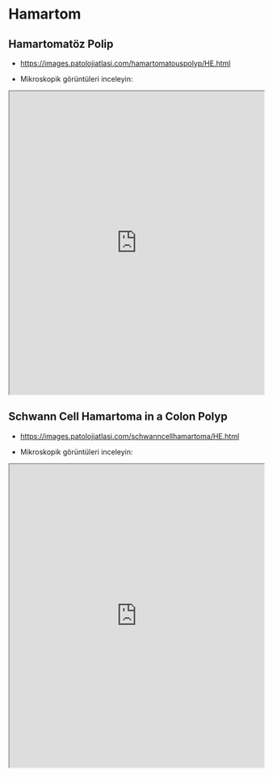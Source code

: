 # Hamartom {#sec-hamartom} 

## Hamartomatöz Polip {#sec-hamartomatoz-polip} 

-   <https://images.patolojiatlasi.com/hamartomatouspolyp/HE.html>

-   Mikroskopik görüntüleri inceleyin:

<iframe src="https://images.patolojiatlasi.com/hamartomatouspolyp/HE.html" style="height:600px;width:100%;" data-external="1">

</iframe>

## Schwann Cell Hamartoma in a Colon Polyp {#sec-schwann-cell-hamartoma-colon-polyp} 

-   <https://images.patolojiatlasi.com/schwanncellhamartoma/HE.html>

-   Mikroskopik görüntüleri inceleyin:

<iframe src="https://images.patolojiatlasi.com/schwanncellhamartoma/HE.html" style="height:600px;width:100%;" data-external="1">

</iframe>
